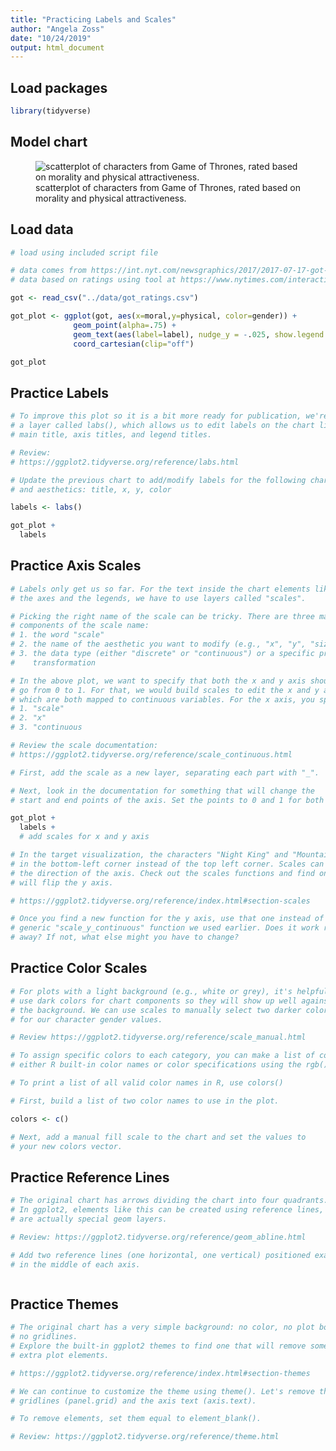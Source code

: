 ```yaml
---
title: "Practicing Labels and Scales"
author: "Angela Zoss"
date: "10/24/2019"
output: html_document
---
```


## Load packages

```r

library(tidyverse)

```

## Model chart

![scatterplot of characters from Game of Thrones, rated based on morality and physical attractiveness.](images/nyt_got.png)

## Load data

```r

# load using included script file

# data comes from https://int.nyt.com/newsgraphics/2017/2017-07-17-got-matrix/mean.json
# data based on ratings using tool at https://www.nytimes.com/interactive/2017/08/09/upshot/game-of-thrones-chart.html

got <- read_csv("../data/got_ratings.csv")

```


```r

got_plot <- ggplot(got, aes(x=moral,y=physical, color=gender)) + 
              geom_point(alpha=.75) + 
              geom_text(aes(label=label), nudge_y = -.025, show.legend = FALSE) +
              coord_cartesian(clip="off")

got_plot

```

## Practice Labels

```r

# To improve this plot so it is a bit more ready for publication, we're going to add
# a layer called labs(), which allows us to edit labels on the chart like the 
# main title, axis titles, and legend titles.

# Review:
# https://ggplot2.tidyverse.org/reference/labs.html

# Update the previous chart to add/modify labels for the following chart elements 
# and aesthetics: title, x, y, color

labels <- labs()

got_plot +
  labels

```

## Practice Axis Scales

```r

# Labels only get us so far. For the text inside the chart elements like
# the axes and the legends, we have to use layers called "scales".

# Picking the right name of the scale can be tricky. There are three main
# components of the scale name:
# 1. the word "scale"
# 2. the name of the aesthetic you want to modify (e.g., "x", "y", "size", "fill")
# 3. the data type (either "discrete" or "continuous") or a specific pre-defined
#    transformation

# In the above plot, we want to specify that both the x and y axis should 
# go from 0 to 1. For that, we would build scales to edit the x and y axis,
# which are both mapped to continuous variables. For the x axis, you specify:
# 1. "scale"
# 2. "x"
# 3. "continuous

# Review the scale documentation: 
# https://ggplot2.tidyverse.org/reference/scale_continuous.html

# First, add the scale as a new layer, separating each part with "_".

# Next, look in the documentation for something that will change the
# start and end points of the axis. Set the points to 0 and 1 for both axes.

got_plot +
  labels +
  # add scales for x and y axis

```

```r

# In the target visualization, the characters "Night King" and "Mountain" are
# in the bottom-left corner instead of the top left corner. Scales can also control
# the direction of the axis. Check out the scales functions and find one that
# will flip the y axis.

# https://ggplot2.tidyverse.org/reference/index.html#section-scales

# Once you find a new function for the y axis, use that one instead of the 
# generic "scale_y_continuous" function we used earlier. Does it work right
# away? If not, what else might you have to change?


```

## Practice Color Scales

```r

# For plots with a light background (e.g., white or grey), it's helpful to
# use dark colors for chart components so they will show up well against
# the background. We can use scales to manually select two darker colors
# for our character gender values.

# Review https://ggplot2.tidyverse.org/reference/scale_manual.html

# To assign specific colors to each category, you can make a list of colors --
# either R built-in color names or color specifications using the rgb() function.

# To print a list of all valid color names in R, use colors()

# First, build a list of two color names to use in the plot.

colors <- c()

# Next, add a manual fill scale to the chart and set the values to
# your new colors vector.


```
## Practice Reference Lines

```r

# The original chart has arrows dividing the chart into four quadrants.
# In ggplot2, elements like this can be created using reference lines, which
# are actually special geom layers.

# Review: https://ggplot2.tidyverse.org/reference/geom_abline.html

# Add two reference lines (one horizontal, one vertical) positioned exactly
# in the middle of each axis.



```


## Practice Themes

```r

# The original chart has a very simple background: no color, no plot borders, 
# no gridlines.
# Explore the built-in ggplot2 themes to find one that will remove some of the
# extra plot elements.

# https://ggplot2.tidyverse.org/reference/index.html#section-themes


```

```r

# We can continue to customize the theme using theme(). Let's remove the 
# gridlines (panel.grid) and the axis text (axis.text).

# To remove elements, set them equal to element_blank().

# Review: https://ggplot2.tidyverse.org/reference/theme.html



```

